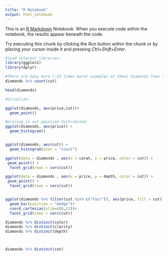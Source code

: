 ```yaml
---
title: "R Notebook"
output: html_notebook
---
```


This is an [R Markdown](http://rmarkdown.rstudio.com) Notebook. When you execute code within the notebook, the results appear beneath the code. 

Try executing this chunk by clicking the *Run* button within the chunk or by placing your cursor inside it and pressing *Ctrl+Shift+Enter*. 

```r
#load relevant libraries:
library(ggplot2)
library(dplyr)
```

```r
#There are many more (~13 times more) examples of Ideal diamonds than there are Fair:
diamonds %>% count(cut)
```
 

```r
head(diamonds)
```
```r

#Visualize:

ggplot(diamonds, aes(price,cut))+
  geom_point()

#pricing is not gaussian distributed:
ggplot(diamonds, aes(price)) + 
  geom_histogram()


ggplot(diamonds, aes(cut)) + 
  geom_histogram(stat = "count")

ggplot(data = diamonds , aes(x = carat, y = price, color = cut)) +
 geom_point() + 
  facet_grid(rows = vars(cut))

ggplot(data = diamonds , aes(x = price, y = depth, color = cut)) +
 geom_point() + 
  facet_grid(rows = vars(cut))


ggplot(diamonds %>% filter(cut %in% c("Fair")), aes(price, fill = cut)) + #fill adds the option of seperating the data in the bars by catagory
  geom_bar(position = "dodge")+
  coord_cartesian(ylim=c(0,21))+
  facet_grid(rows = vars(cut))

diamonds %>% distinct(color)
diamonds %>% distinct(clarity)
diamonds %>% distinct(depth)



diamonds %>% distinct(cut)
```

